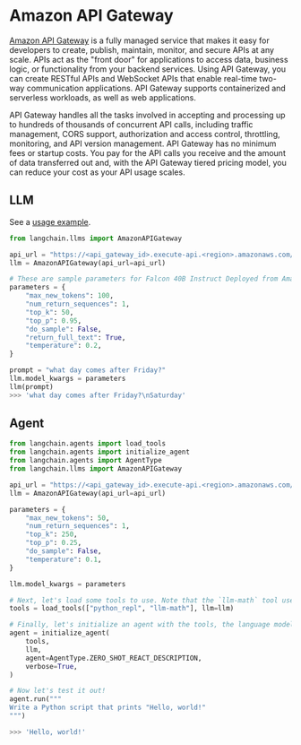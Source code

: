 # Amazon API Gateway

[Amazon API Gateway](https://aws.amazon.com/api-gateway/) is a fully managed service that makes it easy for developers to create, publish, maintain, monitor, and secure APIs at any scale. APIs act as the "front door" for applications to access data, business logic, or functionality from your backend services. Using API Gateway, you can create RESTful APIs and WebSocket APIs that enable real-time two-way communication applications. API Gateway supports containerized and serverless workloads, as well as web applications.

API Gateway handles all the tasks involved in accepting and processing up to hundreds of thousands of concurrent API calls, including traffic management, CORS support, authorization and access control, throttling, monitoring, and API version management. API Gateway has no minimum fees or startup costs. You pay for the API calls you receive and the amount of data transferred out and, with the API Gateway tiered pricing model, you can reduce your cost as your API usage scales.

## LLM

See a [usage example](/docs/modules/model_io/models/llms/integrations/amazon_api_gateway_example.html).

```python
from langchain.llms import AmazonAPIGateway

api_url = "https://<api_gateway_id>.execute-api.<region>.amazonaws.com/LATEST/HF"
llm = AmazonAPIGateway(api_url=api_url)

# These are sample parameters for Falcon 40B Instruct Deployed from Amazon SageMaker JumpStart
parameters = {
    "max_new_tokens": 100,
    "num_return_sequences": 1,
    "top_k": 50,
    "top_p": 0.95,
    "do_sample": False,
    "return_full_text": True,
    "temperature": 0.2,
}

prompt = "what day comes after Friday?"
llm.model_kwargs = parameters
llm(prompt)
>>> 'what day comes after Friday?\nSaturday'
```

## Agent

```python
from langchain.agents import load_tools
from langchain.agents import initialize_agent
from langchain.agents import AgentType
from langchain.llms import AmazonAPIGateway

api_url = "https://<api_gateway_id>.execute-api.<region>.amazonaws.com/LATEST/HF"
llm = AmazonAPIGateway(api_url=api_url)

parameters = {
    "max_new_tokens": 50,
    "num_return_sequences": 1,
    "top_k": 250,
    "top_p": 0.25,
    "do_sample": False,
    "temperature": 0.1,
}

llm.model_kwargs = parameters

# Next, let's load some tools to use. Note that the `llm-math` tool uses an LLM, so we need to pass that in.
tools = load_tools(["python_repl", "llm-math"], llm=llm)

# Finally, let's initialize an agent with the tools, the language model, and the type of agent we want to use.
agent = initialize_agent(
    tools,
    llm,
    agent=AgentType.ZERO_SHOT_REACT_DESCRIPTION,
    verbose=True,
)

# Now let's test it out!
agent.run("""
Write a Python script that prints "Hello, world!"
""")

>>> 'Hello, world!'
```